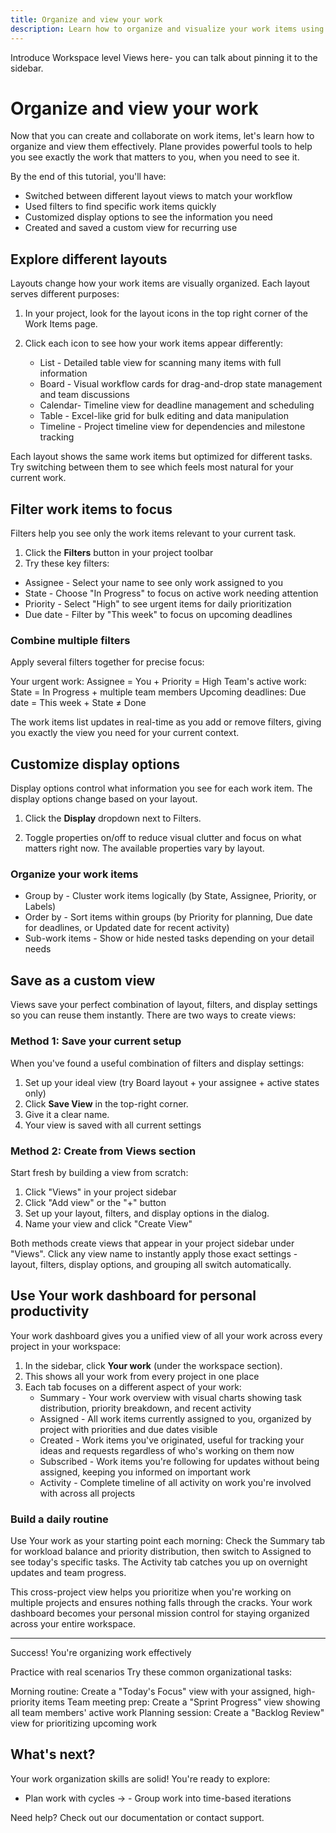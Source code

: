 ```yaml
---
title: Organize and view your work
description: Learn how to organize and visualize your work items using layouts, filters, display options, and custom views in Plane to boost your team's productivity.
---
```


Introduce Workspace level Views here- you can talk about pinning it to the sidebar. 



# Organize and view your work
Now that you can create and collaborate on work items, let's learn how to organize and view them effectively. Plane provides powerful tools to help you see exactly the work that matters to you, when you need to see it.

By the end of this tutorial, you'll have:
- Switched between different layout views to match your workflow
- Used filters to find specific work items quickly
- Customized display options to see the information you need
- Created and saved a custom view for recurring use

## Explore different layouts
Layouts change how your work items are visually organized. Each layout serves different purposes:

1. In your project, look for the layout icons in the top right corner of the Work Items page.
2. Click each icon to see how your work items appear differently:

    - List - Detailed table view for scanning many items with full information
    - Board - Visual workflow cards for drag-and-drop state management and team discussions
    - Calendar- Timeline view for deadline management and scheduling
    - Table - Excel-like grid for bulk editing and data manipulation
    - Timeline - Project timeline view for dependencies and milestone tracking

Each layout shows the same work items but optimized for different tasks. Try switching between them to see which feels most natural for your current work.

## Filter work items to focus
Filters help you see only the work items relevant to your current task.

1. Click the **Filters** button in your project toolbar
2. Try these key filters:

- Assignee - Select your name to see only work assigned to you
- State - Choose "In Progress" to focus on active work needing attention
- Priority - Select "High" to see urgent items for daily prioritization
- Due date - Filter by "This week" to focus on upcoming deadlines

### Combine multiple filters
Apply several filters together for precise focus:

Your urgent work: Assignee = You + Priority = High
Team's active work: State = In Progress + multiple team members
Upcoming deadlines: Due date = This week + State ≠ Done

The work items list updates in real-time as you add or remove filters, giving you exactly the view you need for your current context.

## Customize display options
Display options control what information you see for each work item. The display options change based on your layout.

1. Click the **Display** dropdown next to Filters.

2. Toggle properties on/off to reduce visual clutter and focus on what matters right now. The available properties vary by layout.

### Organize your work items
- Group by - Cluster work items logically (by State, Assignee, Priority, or Labels)
- Order by - Sort items within groups (by Priority for planning, Due date for deadlines, or Updated date for recent activity)
- Sub-work items - Show or hide nested tasks depending on your detail needs

## Save as a custom view

Views save your perfect combination of layout, filters, and display settings so you can reuse them instantly. There are two ways to create views:

### Method 1: Save your current setup
When you've found a useful combination of filters and display settings:

1. Set up your ideal view (try Board layout + your assignee + active states only)
2. Click **Save View** in the top-right corner.
3. Give it a clear name.
3. Your view is saved with all current settings

### Method 2: Create from Views section
Start fresh by building a view from scratch:

1. Click "Views" in your project sidebar
2. Click "Add view" or the "+" button
3. Set up your layout, filters, and display options in the dialog.
4. Name your view and click "Create View"


Both methods create views that appear in your project sidebar under "Views". Click any view name to instantly apply those exact settings - layout, filters, display options, and grouping all switch automatically.

## Use Your work dashboard for personal productivity
Your work dashboard gives you a unified view of all your work across every project in your workspace:

1. In the sidebar, click **Your work** (under the workspace section).
2. This shows all your work from every project in one place
3. Each tab focuses on a different aspect of your work:
    - Summary - Your work overview with visual charts showing task distribution, priority breakdown, and recent activity
    - Assigned - All work items currently assigned to you, organized by project with priorities and due dates visible
    - Created - Work items you've originated, useful for tracking your ideas and requests regardless of who's working on them now
    - Subscribed - Work items you're following for updates without being assigned, keeping you informed on important work
    - Activity - Complete timeline of all activity on work you're involved with across all projects

### Build a daily routine
Use Your work as your starting point each morning:
Check the Summary tab for workload balance and priority distribution, then switch to Assigned to see today's specific tasks. The Activity tab catches you up on overnight updates and team progress.

This cross-project view helps you prioritize when you're working on multiple projects and ensures nothing falls through the cracks. Your work dashboard becomes your personal mission control for staying organized across your entire workspace.

---

Success! You're organizing work effectively

Practice with real scenarios
Try these common organizational tasks:

Morning routine: Create a "Today's Focus" view with your assigned, high-priority items
Team meeting prep: Create a "Sprint Progress" view showing all team members' active work
Planning session: Create a "Backlog Review" view for prioritizing upcoming work

## What's next?
Your work organization skills are solid! You're ready to explore:

- Plan work with cycles → - Group work into time-based iterations


Need help? Check out our documentation or contact support.